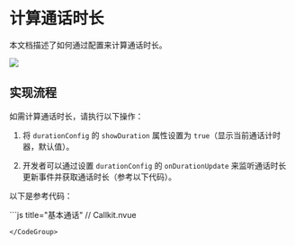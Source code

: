# 计算通话时长


本文档描述了如何通过配置来计算通话时长。

<Frame width="200" height="auto" caption=""><img src="https://storage.zego.im/sdk-doc/Pics/ZegoUIKit/Flutter/call/call_duration.jpeg" /></Frame>

## 实现流程

如需计算通话时长，请执行以下操作：

1. 将 `durationConfig` 的 `showDuration` 属性设置为 `true`（显示当前通话计时器，默认值）。

2. 开发者可以通过设置 `durationConfig` 的 `onDurationUpdate` 来监听通话时长更新事件并获取通话时长（参考以下代码）。


以下是参考代码：

<CodeGroup>
```js title="基本通话"
// Callkit.nvue
<template>
    <ZegoUIKitPrebuiltCall :appID="appID" :callID="callID" :appSign="appSign" :userID="userID" :userName="userName"
        :config="config">
    </ZegoUIKitPrebuiltCall>
</template>
<script lang="ts" setup>
import { ref } from "vue"
import keyCenter from "@/pages/KeyCenter";
import ZegoUIKitPrebuiltCall from "@/uni_modules/zego-PrebuiltCall/components/ZegoUIKitPrebuiltCall.nvue"
import { ZegoUIKitPrebuiltCallConfig } from "@/uni_modules/zego-PrebuiltCall"

const appID = ref(keyCenter.getAppID());
const appSign = ref(keyCenter.getAppSign());
const userID = ref(keyCenter.getUserID());
const userName = ref(keyCenter.getUserID() + '_Nick');
const callID = ref(keyCenter.getCallID());

const config: ZegoUIKitPrebuiltCallConfig = {
    ...ZegoUIKitPrebuiltCallConfig.oneOnOneVideoCall(), // 预设配置
    durationConfig: {
        showDuration: true,
        onDurationUpdate: (seconds)=>{
            console.log(`已经通话的时长: ${seconds} 秒`);
        }
    },
    onHangUp: () => {
        // 挂断后返回上一页
        uni.navigateBack()
    },
};

</script>

```
</CodeGroup>